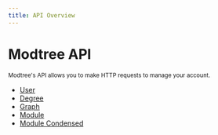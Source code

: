 ```yaml
---
title: API Overview
---
```


# Modtree API

<sub>
  Modtree's API allows you to make HTTP requests to manage your account.
</sub>

- [User](/reference/user)
- [Degree](/reference/degree)
- [Graph](/reference/graph)
- [Module](/reference/module)
- [Module Condensed](/reference/module-condensed)
